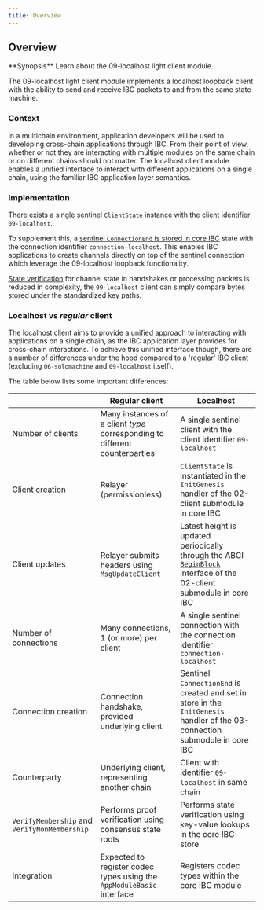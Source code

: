 ```yaml
---
title: Overview
---
```


## Overview

<Note>
**Synopsis**
Learn about the 09-localhost light client module.
</Note>

The 09-localhost light client module implements a localhost loopback client with the ability to send and receive IBC packets to and from the same state machine.

### Context

In a multichain environment, application developers will be used to developing cross-chain applications through IBC. From their point of view, whether or not they are interacting with multiple modules on the same chain or on different chains should not matter. The localhost client module enables a unified interface to interact with different applications on a single chain, using the familiar IBC application layer semantics.

### Implementation

There exists a [single sentinel `ClientState`](/docs/ibc/v8.5.x/light-clients/localhost/client-state.mdx) instance with the client identifier `09-localhost`.

To supplement this, a [sentinel `ConnectionEnd` is stored in core IBC](/docs/ibc/v8.5.x/light-clients/localhost/connection.mdx) state with the connection identifier `connection-localhost`. This enables IBC applications to create channels directly on top of the sentinel connection which leverage the 09-localhost loopback functionality.

[State verification](/docs/ibc/v8.5.x/light-clients/localhost/state-verification.mdx) for channel state in handshakes or processing packets is reduced in complexity, the `09-localhost` client can simply compare bytes stored under the standardized key paths.

### Localhost vs *regular* client

The localhost client aims to provide a unified approach to interacting with applications on a single chain, as the IBC application layer provides for cross-chain interactions. To achieve this unified interface though, there are a number of differences under the hood compared to a 'regular' IBC client (excluding `06-solomachine` and `09-localhost` itself).

The table below lists some important differences:

|                                              | Regular client                                                              | Localhost                                                                                                                                                                                      |
| -------------------------------------------- | --------------------------------------------------------------------------- | ---------------------------------------------------------------------------------------------------------------------------------------------------------------------------------------------- |
| Number of clients                            | Many instances of a client *type* corresponding to different counterparties | A single sentinel client with the client identifier `09-localhost`                                                                                                                             |
| Client creation                              | Relayer (permissionless)                                                    | `ClientState` is instantiated in the `InitGenesis` handler of the 02-client submodule in core IBC                                                                                              |
| Client updates                               | Relayer submits headers using `MsgUpdateClient`                             | Latest height is updated periodically through the ABCI [`BeginBlock`](https://docs.cosmos.network/v0.47/building-modules/beginblock-endblock) interface of the 02-client submodule in core IBC |
| Number of connections                        | Many connections, 1 (or more) per client                                    | A single sentinel connection with the connection identifier `connection-localhost`                                                                                                             |
| Connection creation                          | Connection handshake, provided underlying client                            | Sentinel `ConnectionEnd` is created and set in store in the `InitGenesis` handler of the 03-connection submodule in core IBC                                                                   |
| Counterparty                                 | Underlying client, representing another chain                               | Client with identifier `09-localhost` in same chain                                                                                                                                            |
| `VerifyMembership` and `VerifyNonMembership` | Performs proof verification using consensus state roots                     | Performs state verification using key-value lookups in the core IBC store                                                                                                                      |
| Integration                                  | Expected to register codec types using the `AppModuleBasic` interface       | Registers codec types within the core IBC module                                                                                                                                               |
